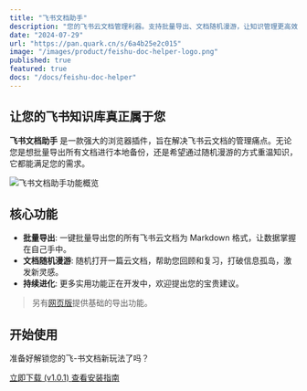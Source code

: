 ```yaml
---
title: "飞书文档助手"
description: "您的飞书云文档管理利器。支持批量导出、文档随机漫游，让知识管理更高效、更有趣。"
date: "2024-07-29"
url: "https://pan.quark.cn/s/6a4b25e2c015"
image: "/images/product/feishu-doc-helper-logo.png"
published: true
featured: true
docs: "/docs/feishu-doc-helper"
---
```


## 让您的飞书知识库真正属于您

**飞书文档助手** 是一款强大的浏览器插件，旨在解决飞书云文档的管理痛点。无论您是想批量导出所有文档进行本地备份，还是希望通过随机漫游的方式重温知识，它都能满足您的需求。

![飞书文档助手功能概览](https://sancijun.feishu.cn/space/api/box/stream/download/asynccode/?code=YmQzN2ZkY2JlMWIwNzhkMDJhMjZkMDI2ODY0MmQ1ZDNfZThyeGNKY2VaaXhiYTdRMWg5QjVIOFFNUTNBVEtZcHJfVG9rZW46S1ZOT2JiRXltb3Rjc2d4QThGNWN3VGlwbm5lXzE3NTEwODkyNDY6MTc1MTA5Mjg0Nl9WNA)

## 核心功能

- **批量导出**: 一键批量导出您的所有飞书云文档为 Markdown 格式，让数据掌握在自己手中。
- **文档随机漫游**: 随机打开一篇云文档，帮助您回顾和复习，打破信息孤岛，激发新灵感。
- **持续进化**: 更多实用功能正在开发中，欢迎提出您的宝贵建议。

> 另有[网页版](https://sancijun.github.io/doc-export-helper/)提供基础的导出功能。

## 开始使用

准备好解锁您的飞-书文档新玩法了吗？

<div className="flex flex-col space-y-4 sm:flex-row sm:space-x-4 sm:space-y-0">
    <a href="https://pan.quark.cn/s/6a4b25e2c015" target="_blank" rel="noopener noreferrer" 
       className="inline-flex items-center justify-center rounded-md bg-primary px-4 py-2 text-sm font-medium text-primary-foreground shadow-sm transition-colors hover:bg-primary/90 focus:outline-none focus:ring-2 focus:ring-primary focus:ring-offset-2">
        立即下载 (v1.0.1)
    </a>
    <a href="/docs/feishu-doc-helper"
       className="inline-flex items-center justify-center rounded-md border border-input bg-background px-4 py-2 text-sm font-medium shadow-sm transition-colors hover:bg-accent hover:text-accent-foreground focus:outline-none focus:ring-2 focus:ring-ring focus:ring-offset-2">
        查看安装指南
    </a>
</div> 